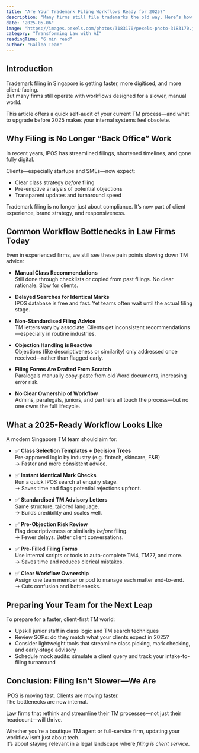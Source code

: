 ```yaml
---
title: "Are Your Trademark Filing Workflows Ready for 2025?"
description: "Many firms still file trademarks the old way. Here’s how to modernise your workflow before Singapore’s filing expectations outpace you."
date: "2025-05-06"
image: "https://images.pexels.com/photos/3183170/pexels-photo-3183170.jpeg?auto=compress&cs=tinysrgb&w=600"
category: "Transforming Law with AI"
readingTime: "6 min read"
author: "Galleo Team"
---
```


## Introduction

Trademark filing in Singapore is getting faster, more digitised, and more client-facing.  
But many firms still operate with workflows designed for a slower, manual world.

This article offers a quick self-audit of your current TM process—and what to upgrade before 2025 makes your internal systems feel obsolete.

## Why Filing is No Longer “Back Office” Work

In recent years, IPOS has streamlined filings, shortened timelines, and gone fully digital.

Clients—especially startups and SMEs—now expect:
- Clear class strategy _before_ filing
- Pre-emptive analysis of potential objections
- Transparent updates and turnaround speed

Trademark filing is no longer just about compliance. It’s now part of client experience, brand strategy, and responsiveness.

## Common Workflow Bottlenecks in Law Firms Today

Even in experienced firms, we still see these pain points slowing down TM advice:

- **Manual Class Recommendations**  
  Still done through checklists or copied from past filings. No clear rationale. Slow for clients.

- **Delayed Searches for Identical Marks**  
  IPOS database is free and fast. Yet teams often wait until the actual filing stage.

- **Non-Standardised Filing Advice**  
  TM letters vary by associate. Clients get inconsistent recommendations—especially in routine industries.

- **Objection Handling is Reactive**  
  Objections (like descriptiveness or similarity) only addressed once received—rather than flagged early.

- **Filing Forms Are Drafted From Scratch**  
  Paralegals manually copy-paste from old Word documents, increasing error risk.

- **No Clear Ownership of Workflow**  
  Admins, paralegals, juniors, and partners all touch the process—but no one owns the full lifecycle.

## What a 2025-Ready Workflow Looks Like

A modern Singapore TM team should aim for:

- ✅ **Class Selection Templates + Decision Trees**  
  Pre-approved logic by industry (e.g. fintech, skincare, F&B)  
  → Faster and more consistent advice.

- ✅ **Instant Identical Mark Checks**  
  Run a quick IPOS search at enquiry stage.  
  → Saves time and flags potential rejections upfront.

- ✅ **Standardised TM Advisory Letters**  
  Same structure, tailored language.  
  → Builds credibility and scales well.

- ✅ **Pre-Objection Risk Review**  
  Flag descriptiveness or similarity _before_ filing.  
  → Fewer delays. Better client conversations.

- ✅ **Pre-Filled Filing Forms**  
  Use internal scripts or tools to auto-complete TM4, TM27, and more.  
  → Saves time and reduces clerical mistakes.

- ✅ **Clear Workflow Ownership**  
  Assign one team member or pod to manage each matter end-to-end.  
  → Cuts confusion and bottlenecks.

## Preparing Your Team for the Next Leap

To prepare for a faster, client-first TM world:

- Upskill junior staff in class logic and TM search techniques
- Review SOPs: do they match what your clients expect in 2025?
- Consider lightweight tools that streamline class picking, mark checking, and early-stage advisory
- Schedule mock audits: simulate a client query and track your intake-to-filing turnaround

## Conclusion: Filing Isn’t Slower—We Are

IPOS is moving fast. Clients are moving faster.  
The bottlenecks are now internal.

Law firms that rethink and streamline their TM processes—not just their headcount—will thrive.

Whether you’re a boutique TM agent or full-service firm, updating your workflow isn’t just about tech.  
It’s about staying relevant in a legal landscape where _filing is client service_.
